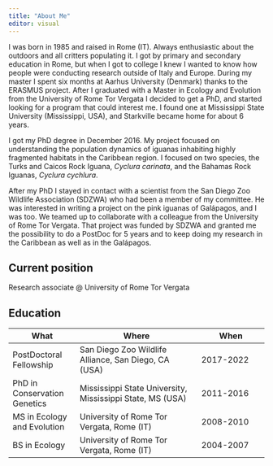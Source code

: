 ```yaml
---
title: "About Me"
editor: visual
---
```


I was born in 1985 and raised in Rome (IT). Always enthusiastic about the outdoors and all critters populating it. I got by primary and secondary education in Rome, but when I got to college I knew I wanted to know how people were conducting research outside of Italy and Europe. During my master I spent six months at Aarhus University (Denmark) thanks to the ERASMUS project. After I graduated with a Master in Ecology and Evolution from the University of Rome Tor Vergata I decided to get a PhD, and started looking for a program that could interest me. I found one at Mississippi State University (Mississippi, USA), and Starkville became home for about 6 years.

I got my PhD degree in December 2016. My project focused on understanding the population dynamics of iguanas inhabiting highly fragmented habitats in the Caribbean region. I focused on two species, the Turks and Caicos Rock Iguana, *Cyclura carinata*, and the Bahamas Rock Iguanas, *Cyclura cychlura*.

After my PhD I stayed in contact with a scientist from the San Diego Zoo Wildlife Association (SDZWA) who had been a member of my committee. He was interested in writing a project on the pink iguanas of Galápagos, and I was too. We teamed up to collaborate with a colleague from the University of Rome Tor Vergata. That project was funded by SDZWA and granted me the possibility to do a PostDoc for 5 years and to keep doing my research in the Caribbean as well as in the Galápagos.

## Current position

Research associate \@ University of Rome Tor Vergata

## Education

| What                         | Where                                                     | When      |
|-------------------|----------------------------------|-------------------|
| PostDoctoral Fellowship      | San Diego Zoo Wildlife Alliance, San Diego, CA (USA)      | 2017-2022 |
| PhD in Conservation Genetics | Mississippi State University, Mississippi State, MS (USA) | 2011-2016 |
| MS in Ecology and Evolution  | University of Rome Tor Vergata, Rome (IT)                 | 2008-2010 |
| BS in Ecology                | University of Rome Tor Vergata, Rome (IT)                 | 2004-2007 |
